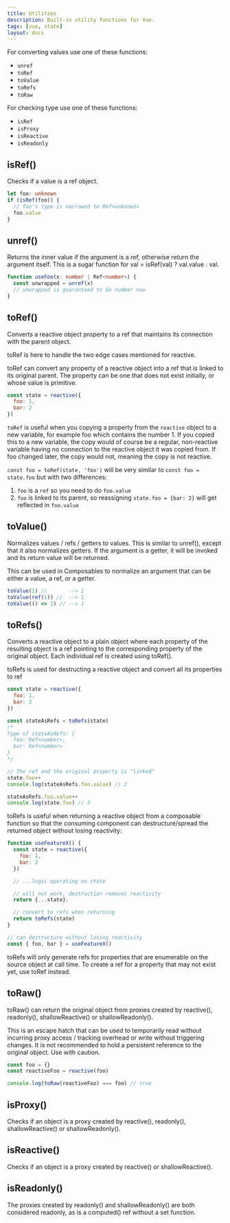 ```yaml
---
title: Utilities
description: Built-in utility functions for Vue.
tags: [vue, state]
layout: docs
---
```


For converting values use one of these functions:

- `unref` 
- `toRef`
- `toValue`
- `toRefs`
- `toRaw`

For checking type use one of these functions:

- `isRef`
- `isProxy`
- `isReactive`
- `isReadonly`


## isRef()

Checks if a value is a ref object.

```ts
let foo: unknown
if (isRef(foo)) {
  // foo's type is narrowed to Ref<unknown>
  foo.value
}
```

## unref()

Returns the inner value if the argument is a ref, otherwise return the argument itself. 
This is a sugar function for val = isRef(val) ? val.value : val.

```ts
function useFoo(x: number | Ref<number>) {
  const unwrapped = unref(x)
  // unwrapped is guaranteed to be number now
}
```

## toRef()

Converts a reactive object property to a ref that maintains its connection with the parent object.

toRef is here to handle the two edge cases mentioned for reactive.

toRef can convert any property of a reactive object into a ref that is linked to its original parent. The property can be one that does not exist initially, or whose value is primitive.

```javascript
const state = reactive({
  foo: 1,
  bar: 2
})
```

`toRef` is useful when you copying a property from the `reactive` object to a new variable, for example foo which contains the number 1. If you copied this to a new variable, the copy would of course be a regular, non-reactive variable having no connection to the reactive object it was copied from. If foo changed later, the copy would not, meaning the copy is not reactive.

`const foo = toRef(state, 'foo')` will be very similar to `const foo = state.foo` but with two differences:
1. `foo` is a `ref` so you need to do `foo.value`
2. `foo` is linked to its parent, so reassigning `state.foo = {bar: 2}` will get reflected in `foo.value`

## toValue()

Normalizes values / refs / getters to values. This is similar to unref(), except that it also normalizes getters. If the argument is a getter, it will be invoked and its return value will be returned.

This can be used in Composables to normalize an argument that can be either a value, a ref, or a getter.

```javascript
toValue(1) //       --> 1
toValue(ref(1)) //  --> 1
toValue(() => 1) // --> 1
```

## toRefs()

Converts a reactive object to a plain object where each property of the resulting object is a ref pointing to the corresponding property of the original object. Each individual ref is created using toRef().

toRefs is used for destructing a reactive object and convert all its properties to ref

```javascript
const state = reactive({
  foo: 1,
  bar: 2
})

const stateAsRefs = toRefs(state)
/*
Type of stateAsRefs: {
  foo: Ref<number>,
  bar: Ref<number>
}
*/

// The ref and the original property is "linked"
state.foo++
console.log(stateAsRefs.foo.value) // 2

stateAsRefs.foo.value++
console.log(state.foo) // 3
```

toRefs is useful when returning a reactive object from a composable function so that the consuming component can destructure/spread the returned object without losing reactivity:

```javascript
function useFeatureX() {
  const state = reactive({
    foo: 1,
    bar: 2
  })

  // ...logic operating on state

  // will not work, destruction removes reactivity
  return {...state}; 

  // convert to refs when returning
  return toRefs(state)
}

// can destructure without losing reactivity
const { foo, bar } = useFeatureX()
```

toRefs will only generate refs for properties that are enumerable on the source object at call time. To create a ref for a property that may not exist yet, use toRef instead.

## toRaw()

toRaw() can return the original object from proxies created by reactive(), readonly(), shallowReactive() or shallowReadonly().

This is an escape hatch that can be used to temporarily read without incurring proxy access / tracking overhead or write without triggering changes. It is not recommended to hold a persistent reference to the original object. Use with caution.

```javascript
const foo = {}
const reactiveFoo = reactive(foo)

console.log(toRaw(reactiveFoo) === foo) // true
```

## isProxy()

Checks if an object is a proxy created by reactive(), readonly(), shallowReactive() or shallowReadonly().

## isReactive()

Checks if an object is a proxy created by reactive() or shallowReactive().

## isReadonly()

The proxies created by readonly() and shallowReadonly() are both considered readonly, as is a computed() ref without a set function.

